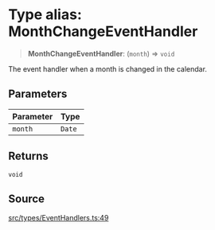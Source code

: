 # Type alias: MonthChangeEventHandler

> **MonthChangeEventHandler**: (`month`) => `void`

The event handler when a month is changed in the calendar.

## Parameters

| Parameter | Type |
| :------ | :------ |
| `month` | `Date` |

## Returns

`void`

## Source

[src/types/EventHandlers.ts:49](https://github.com/gpbl/react-day-picker/blob/86f49ff11/src/types/EventHandlers.ts#L49)
